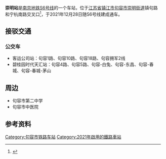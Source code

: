 {{Infobox station
|name = 崇明站
|eng_name = CHONGMING
|former = 
|linecolour = {{南京地铁颜色|S6|s}}
|image = S6 Chongming Station.jpg
|caption = 崇明站站台（2021年12月）
|code = 
|address = {{CHN}}[[江苏省|江苏省]][[镇江市|镇江市]][[句容市|句容市]][[崇明街道|崇明街道]]
|coordinates = {{coord|31.94502073254|119.1732954606|display=inline,title}}
|structure = 地下车站
|interchange = 
|hall = 地下站厅
|line = {{南京地铁路线标志|S6|full}}
|connections = [[句容公交|句容公交]]
|operator = 
|opened = 2021年12月28日
|opening = 
|platform = 1个岛式站台
|exits = 
|first = 
|last = 
|adjacent = 
{{Adjacent stations|system=NJM
|line1=S6|left1=华阳|right1=句容
|line2=S6|left2=黄梅|right2=句容|note-mid2=大站快车
}}
|route_map=
}}
'''崇明站'''是[[南京地铁S6号线|南京地铁S6号线]]的一个车站，位于[[江苏省|江苏省]][[镇江市|镇江市]][[句容市|句容市]][[崇明街道|崇明街道]]镇句路和宁杭南路交叉口<ref>{{cite web|url=https://www.sohu.com/a/393814437_645377|title=关于宁句城际轨道句容段车站站名公示|publisher=搜狐网|date=2020-05-08|accessdate=2021-02-28}}</ref>，于2021年12月28日随S6号线建成通车。

==接驳交通==
===公交车===
* 客运公司站：句容1路、句容10路、句容18路、句容拥军2线
* 碧桂园时代天汇站：句容4路、句容5路、句容-白兔、句容-东昌、句容-春城、句容-春城-茅山

==周边==
* 句容市第二中学
* 句容市中医院

==参考资料==
{{reflist}}

{{宁句城际轨道交通车站}}


[[Category:句容市铁路车站|Category:句容市铁路车站]]
[[Category:2021年啟用的鐵路車站|Category:2021年啟用的鐵路車站]]